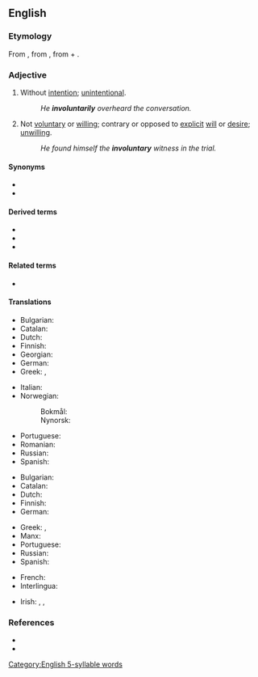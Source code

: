 ==English==

===Etymology===
From {{prefix|in|voluntary|lang=en}}, from {{etyl|LL.|en}} {{m|la|involontarius}}, from {{m|la|in}} + {{m|la|volontarius}}.

===Adjective===
{{en-adj}}

# Without [[intention]]; [[unintentional]].
#: ''He '''involuntarily''' overheard the conversation.''
# Not [[voluntary]] or [[willing]]; contrary or opposed to [[explicit]] [[will]] or [[desire]]; [[unwilling]].
#: ''He found himself the '''involuntary''' witness in the trial.''

====Synonyms====
* {{l|en|unbewised}}
* {{l|en|unvoluntary}}

====Derived terms====
* {{l|en|involuntarily}}
* {{l|en|involuntariness}}
* {{l|en|involuntary manslaughter}}

====Related terms====
* {{l|en|volunteer}}

====Translations====
{{trans-top|Without intention; unintentional}}
* Bulgarian: {{t+|bg|неволно}}
* Catalan: {{t|ca|involuntari}}
* Dutch: {{t|nl|niet intentioneel}}
* Finnish: {{t+|fi|tahaton}}
* Georgian: {{t|ka|უნებლიე}}
* German: {{t+|de|unabsichtlich}}
* Greek: {{t+|el|ακούσιος|m}}, {{t+|el|αθέλητος|m}}
{{trans-mid}}
* Italian: {{t+|it|involontario}}
* Norwegian:
*: Bokmål: {{t|nb|ufrivillig}}
*: Nynorsk: {{t|nn|ufrivillig}}
* Portuguese: {{t+|pt|involuntário|m}}
* Romanian: {{t+|ro|involuntar}}
* Russian: {{t+|ru|нево́льный}}
* Spanish: {{t+|es|involuntario}}
{{trans-bottom}}

{{trans-top|Not voluntary or willing; contrary or opposed to explicit will or desire; unwilling}}
* Bulgarian: {{t+|bg|неволен|m}}
* Catalan: {{t|ca|involuntari}}
* Dutch: {{t+|nl|onwillekeurig}}
* Finnish: {{t|fi|vastentahtoinen}}
* German: {{t+|de|unfreiwillig}}
{{trans-mid}}
* Greek: {{t+|el|ακούσιος|m}}, {{t+|el|αθέλητος|m}}
* Manx: {{t|gv|neuarryltagh}}
* Portuguese: {{t+|pt|involuntário|m}}
* Russian: {{t+|ru|нево́льный}}
* Spanish: {{t+|es|involuntario}}
{{trans-bottom}}

{{checktrans-top}}
* French: {{t-check|fr|involontaire}}
* Interlingua: {{t-check|ia|involuntari}}
{{trans-mid}}
* Irish: {{t-check|ga|éadoilteanach}}, {{t-check|ga|ainneonach}}, {{t-check|ga|neamhthoiliúil}}
{{trans-bottom}}

===References===
* {{R:Century 1911}}
* {{R:Webster 1913}}

[[Category:English 5-syllable words]]